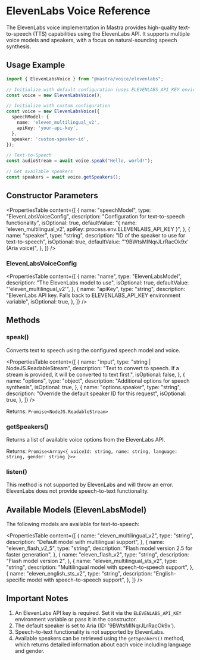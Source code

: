 # ElevenLabs Voice Reference

The ElevenLabs voice implementation in Mastra provides high-quality text-to-speech (TTS) capabilities using the ElevenLabs API. It supports multiple voice models and speakers, with a focus on natural-sounding speech synthesis.

## Usage Example

```typescript
import { ElevenLabsVoice } from "@mastra/voice/elevenlabs";

// Initialize with default configuration (uses ELEVENLABS_API_KEY environment variable)
const voice = new ElevenLabsVoice();

// Initialize with custom configuration
const voice = new ElevenLabsVoice({
  speechModel: {
    name: 'eleven_multilingual_v2',
    apiKey: 'your-api-key',
  },
  speaker: 'custom-speaker-id',
});

// Text-to-Speech
const audioStream = await voice.speak("Hello, world!");

// Get available speakers
const speakers = await voice.getSpeakers();
```

## Constructor Parameters

<PropertiesTable
  content={[
    {
      name: "speechModel",
      type: "ElevenLabsVoiceConfig",
      description: "Configuration for text-to-speech functionality",
      isOptional: true,
      defaultValue: "{ name: 'eleven_multilingual_v2', apiKey: process.env.ELEVENLABS_API_KEY }",
    },
    {
      name: "speaker",
      type: "string",
      description: "ID of the speaker to use for text-to-speech",
      isOptional: true,
      defaultValue: "'9BWtsMINqrJLrRacOk9x' (Aria voice)",
    },
  ]}
/>

### ElevenLabsVoiceConfig

<PropertiesTable
  content={[
    {
      name: "name",
      type: "ElevenLabsModel",
      description: "The ElevenLabs model to use",
      isOptional: true,
      defaultValue: "'eleven_multilingual_v2'",
    },
    {
      name: "apiKey",
      type: "string",
      description: "ElevenLabs API key. Falls back to ELEVENLABS_API_KEY environment variable",
      isOptional: true,
    },
  ]}
/>

## Methods

### speak()

Converts text to speech using the configured speech model and voice.

<PropertiesTable
  content={[
    {
      name: "input",
      type: "string | NodeJS.ReadableStream",
      description: "Text to convert to speech. If a stream is provided, it will be converted to text first.",
      isOptional: false,
    },
    {
      name: "options",
      type: "object",
      description: "Additional options for speech synthesis",
      isOptional: true,
    },
    {
      name: "options.speaker",
      type: "string",
      description: "Override the default speaker ID for this request",
      isOptional: true,
    },
  ]}
/>

Returns: `Promise<NodeJS.ReadableStream>`

### getSpeakers()

Returns a list of available voice options from the ElevenLabs API.

Returns: `Promise<Array<{ voiceId: string, name: string, language: string, gender: string }>>`

### listen()

This method is not supported by ElevenLabs and will throw an error. ElevenLabs does not provide speech-to-text functionality.

## Available Models (ElevenLabsModel)

The following models are available for text-to-speech:

<PropertiesTable
  content={[
    {
      name: "eleven_multilingual_v2",
      type: "string",
      description: "Default model with multilingual support",
    },
    {
      name: "eleven_flash_v2_5",
      type: "string",
      description: "Flash model version 2.5 for faster generation",
    },
    {
      name: "eleven_flash_v2",
      type: "string",
      description: "Flash model version 2",
    },
    {
      name: "eleven_multilingual_sts_v2",
      type: "string",
      description: "Multilingual model with speech-to-speech support",
    },
    {
      name: "eleven_english_sts_v2",
      type: "string",
      description: "English-specific model with speech-to-speech support",
    },
  ]}
/>

## Important Notes

1. An ElevenLabs API key is required. Set it via the `ELEVENLABS_API_KEY` environment variable or pass it in the constructor.
2. The default speaker is set to Aria (ID: '9BWtsMINqrJLrRacOk9x').
3. Speech-to-text functionality is not supported by ElevenLabs.
4. Available speakers can be retrieved using the `getSpeakers()` method, which returns detailed information about each voice including language and gender.
